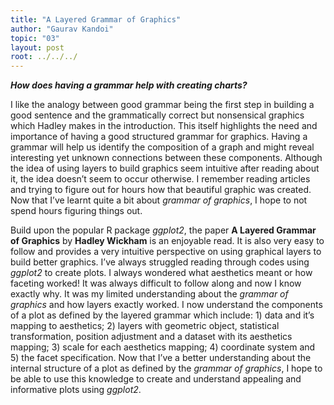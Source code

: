 ```yaml
---
title: "A Layered Grammar of Graphics"
author: "Gaurav Kandoi"
topic: "03"
layout: post
root: ../../../
---
```


***How does having a grammar help with creating charts?***


I like the analogy between good grammar being the first step in building a good sentence and the grammatically correct but nonsensical graphics which Hadley makes in the introduction. This itself highlights the need and importance of having a good structured grammar for graphics. Having a grammar will help us identify the composition of a graph and might reveal interesting yet unknown connections between these components. Although the idea of using layers to build graphics seem intuitive after reading about it, the idea doesn't seem to occur otherwise. I remember reading articles and trying to figure out for hours how that beautiful graphic was created. Now that I've learnt quite a bit about *grammar of graphics*, I hope to not spend hours figuring things out.

Build upon the popular R package *ggplot2*, the paper **A Layered Grammar of Graphics** by **Hadley Wickham** is an enjoyable read. It is also very easy to follow and provides a very intuitive perspective on using graphical layers to build better graphics. I've always struggled reading through codes using *ggplot2* to create plots. I always wondered what aesthetics meant or how faceting worked! It was always difficult to follow along and now I know exactly why. It was my limited understanding about the *grammar of graphics* and how layers exactly worked. I now understand the components of a plot as defined by the layered grammar which include: 1) data and it's mapping to aesthetics; 2) layers with geometric object, statistical transformation, position adjustment and a dataset with its aesthetics mapping; 3) scale for each aesthetics mapping; 4) coordinate system and 5) the facet specification. Now that I've a better understanding about the internal structure of a plot as defined by the *grammar of graphics*, I hope to be able to use this knowledge to create and understand appealing and informative plots using *ggplot2*.

